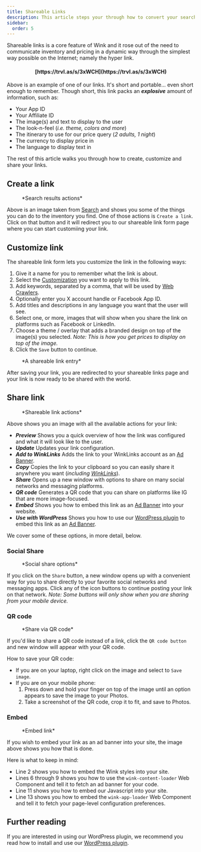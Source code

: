 ```yaml
---
title: Shareable Links
description: This article steps your through how to convert your search results to shareable links.
sidebar:
  order: 5
---
```



Shareable links is a core feature of Wink and it rose out of the need to communicate inventory and pricing in a dynamic way through the simplest way possible on the Internet; namely the hyper link.

<h4 align="center">[https://trvl.as/s/3xWCH](https://trvl.as/s/3xWCH)</h4>

Above is an example of one of our links. It's short and portable... even short enough to remember. Though short, this link packs an ***explosive*** amount of information, such as:

- Your App ID
- Your Affiliate ID
- The image(s) and text to display to the user
- The look-n-feel (*i.e. theme, colors and more*)
- The itinerary to use for our price query (*2 adults, 1 night*)
- The currency to display price in
- The language to display text in

The rest of this article walks you through how to create, customize and share your links.

## Create a link

<figure>
<CloudinaryImage 
      width="350"
      height="238"
      resize="scale"
      quality="best"
      alt="Actions"
      src="academy/inventory-actions" 
      errorImage="noimage_opaque_nyrtl0.png"
    />
    <figcaption>*Search results actions*</figcaption>
</figure>

Above is an image taken from [Search](/studio/search) and shows you some of the things you can do to the inventory you find. One of those actions is `Create a link`. 
Click on that button and it will redirect you to our shareable link form page where you can start customiing your link.

## Customize link

 The shareable link form lets you customize the link in the following ways:

 1. Give it a name for you to remember what the link is about.
 2. Select the [Customization](/studio/customization) you want to apply to this link.
 3. Add keywords, separated by a comma, that will be used by [Web Crawlers](https://developer.mozilla.org/en-US/docs/Glossary/Crawler).
 4. Optionally enter you X account handle or Facebook App ID.
 5. Add titles and descriptions in any language you want that the user will see.
 6. Select one, or more, images that will show when you share the link on platforms such as Facebook or LinkedIn.
 7. Choose a theme / overlay that adds a branded design on top of the image(s) you selected. *Note: This is how you get prices to display on top of the image.*
 8. Click the `Save` button to continue.

<figure>
<CloudinaryImage 
      width="350"
      height="641"
      resize="scale"
      quality="best"
      alt="Shareable link"
      src="academy/shareable-link" 
      errorImage="noimage_opaque_nyrtl0.png"
    />
    <figcaption>*A shareable link entry*</figcaption>
</figure>

 After saving your link, you are redirected to your shareable links page and your link is now ready to be shared with the world.

## Share link

<figure>
<CloudinaryImage 
      width="350"
      height="641"
      resize="scale"
      quality="best"
      alt="Actions"
      src="academy/shareable-link-actions" 
      errorImage="noimage_opaque_nyrtl0.png"
    />
    <figcaption>*Shareable link actions*</figcaption>
</figure>

Above shows you an image with all the available actions for your link:

- ***Preview*** Shows you a quick overview of how the link was configured and what it will look like to the user.
- ***Update*** Updates your link configuration.
- ***Add to WinkLinks*** Adds the link to your WinkLinks account as an [Ad Banner](/developer/web-components#ad-banner).
- ***Copy*** Copies the link to your clipboard so you can easily share it anywhere you want (*including [WinkLinks](/winklinks)*).
- ***Share*** Opens up a new window with options to share on many social networks and messaging platforms.
- ***QR code*** Generates a QR code that you can share on platforms like IG that are more image-focused.
- ***Embed*** Shows you how to embed this link as an [Ad Banner](/developer/web-components#ad-banner) into your website. 
- ***Use with WordPress*** Shows you how to use our [WordPress plugin](/developer/wordpress) to embed this link as an [Ad Banner](/developer/web-components#ad-banner).

We cover some of these options, in more detail, below.

### Social Share

<figure>
<CloudinaryImage 
      width="350"
      height="231"
      resize="scale"
      quality="best"
      alt="Social share"
      src="academy/shareable-link-share" 
      errorImage="noimage_opaque_nyrtl0.png"
    />
    <figcaption>*Social share options*</figcaption>
</figure>

If you click on the `Share` button, a new window opens up with a convenient way for you to share directly to your favorite social networks and messaging apps. 
Click any of the icon buttons to continue posting your link on that network. *Note: Some buttons will only show when you are sharing from your mobile device.*

### QR code

<figure>
<CloudinaryImage 
      width="350"
      height="440"
      resize="scale"
      quality="best"
      alt="Social share"
      src="academy/shareable-link-qr-code" 
      errorImage="noimage_opaque_nyrtl0.png"
    />
    <figcaption>*Share via QR code*</figcaption>
</figure>

If you'd like to share a QR code instead of a link, click the `QR code button` and new window will appear with your QR code. 

How to save your QR code:

- If you are on your laptop, right click on the image and select to `Save image`.
- If you are on your mobile phone:
    1. Press down and hold your finger on top of the image until an option appears to save the image to your Photos.
    2. Take a screenshot of the QR code, crop it to fit, and save to Photos.

### Embed

<figure>
<CloudinaryImage 
      width="700"
      height="508"
      resize="scale"
      quality="best"
      alt="Embed"
      src="academy/shareable-link-embed" 
      errorImage="noimage_opaque_nyrtl0.png"
    />
    <figcaption>*Embed link*</figcaption>
</figure>

If you wish to embed your link as an ad banner into your site, the image above shows you how that is done.

Here is what to keep in mind:

- Line 2 shows you how to embed the Wink styles into your site.
- Lines 6 through 9 shows you how to use the `wink-content-loader` Web Component and tell it to fetch an ad banner for your code.
- Line 11 shows you how to embed our Javascript into your site.
- Line 13 shows you how to embed the `wink-app-loader` Web Component and tell it to fetch your page-level configuration preferences.

## Further reading

If you are interested in using our WordPress plugin, we recommend you read how to install and use our [WordPress plugin](/developer//wordpress).